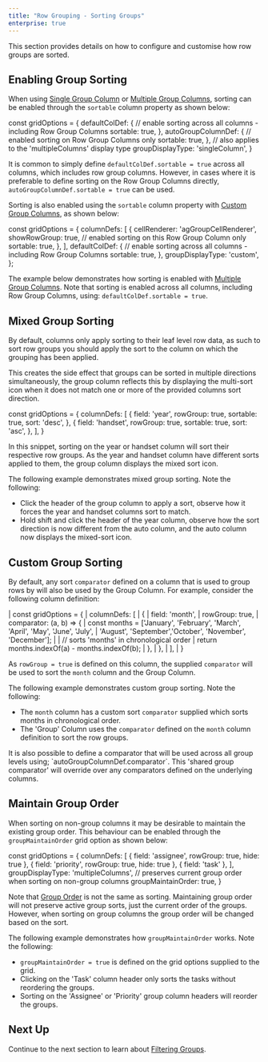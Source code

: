 ```yaml
---
title: "Row Grouping - Sorting Groups"
enterprise: true
---
```


This section provides details on how to configure and customise how row groups are sorted.

## Enabling Group Sorting

When using [Single Group Column](../grouping-single-group-column/) or [Multiple Group Columns](../grouping-multiple-group-columns/), sorting can be enabled through the `sortable` column property as shown below:  

<snippet>
const gridOptions = { 
    defaultColDef: {
        // enable sorting across all columns - including Row Group Columns
        sortable: true,
    }, 
    autoGroupColumnDef: {
        // enabled sorting on Row Group Columns only 
        sortable: true,        
    },
    // also applies to the 'multipleColumns' display type 
    groupDisplayType: 'singleColumn',
}
</snippet>

It is common to simply define `defaultColDef.sortable = true` across all columns, which includes row group columns. 
However, in cases where it is preferable to define sorting on the Row Group Columns directly, 
`autoGroupColumnDef.sortable = true` can be used.

Sorting is also enabled using the `sortable` column property with [Custom Group Columns](../grouping-custom-group-columns/), as shown below:

<snippet>
const gridOptions = {
    columnDefs: [
        {   
            cellRenderer: 'agGroupCellRenderer',
            showRowGroup: true,
            // enabled sorting on this Row Group Column only 
            sortable: true,  
        },
    ],
    defaultColDef: {
        // enable sorting across all columns - including Row Group Columns
        sortable: true,
    }, 
    groupDisplayType: 'custom',
};
</snippet>

The example below demonstrates how sorting is enabled with [Multiple Group Columns](../grouping-multiple-group-columns/). 
Note that sorting is enabled across all columns, including Row Group Columns, using: `defaultColDef.sortable = true`.

<GridExampleRunner title='Enabling Group Sorting' name='enabling-group-sorting' type='generated' options='{ "enterprise": true, "exampleHeight": 540, "modules": ["clientside", "rowgrouping"] }'></GridExampleRunner>

## Mixed Group Sorting

By default, columns only apply sorting to their leaf level row data, as such to sort row groups you should apply the sort to the column on which the grouping has been applied.

This creates the side effect that groups can be sorted in multiple directions simultaneously, the group column reflects this by displaying the multi-sort icon when it does not match one or more of the provided columns sort direction.

<snippet>
const gridOptions = {
    columnDefs: [
        {
            field: 'year',
            rowGroup: true,
            sortable: true,
            sort: 'desc',
        },
        {
            field: 'handset',
            rowGroup: true,
            sortable: true,
            sort: 'asc',
        },
    ],
}
</snippet>

In this snippet, sorting on the year or handset column will sort their respective row groups. As the year and handset column have different sorts applied to them, the group column displays the mixed sort icon.

The following example demonstrates mixed group sorting. Note the following:

- Click the header of the group column to apply a sort, observe how it forces the year and handset columns sort to match.
- Hold shift and click the header of the year column, observe how the sort direction is now different from the auto column, and the auto column now displays the mixed-sort icon.

<GridExampleRunner title='Mixed Group Sort' name='mixed-group-sort' type='generated' options='{ "enterprise": true, "exampleHeight": 515, "modules": ["clientside", "rowgrouping", "menu", "columnpanel", "setfilter"] }'></GridExampleRunner>

## Custom Group Sorting

By default, any sort `comparator` defined on a column that is used to group rows by will also be used by the Group Column. 
For example, consider the following column definition:

<api-documentation source='column-properties/properties.json' section='sort' names='["comparator"]'></api-documentation>

<snippet>
| const gridOptions = {
|     columnDefs: [
|         {
|             field: 'month',
|             rowGroup: true,
|             comparator: (a, b) => {
|                 const months = ['January', 'February', 'March', 'April', 'May', 'June', 'July', 
|                                 'August', 'September','October', 'November', 'December'];
| 
|                 // sorts 'months' in chronological order
|                 return months.indexOf(a) - months.indexOf(b);
|             },
|         },
|     ],
| }
</snippet>

As `rowGroup = true` is defined on this column, the supplied `comparator` will be used to sort the `month` column and 
the Group Column.

The following example demonstrates custom group sorting. Note the following:
- The `month` column has a custom sort `comparator` supplied which sorts months in chronological order.
- The 'Group' Column uses the `comparator` defined on the `month` column definition to sort the row groups. 

<GridExampleRunner title='Custom Group Sort' name='custom-group-sort' type='generated' options='{ "enterprise": true, "exampleHeight": 515, "modules": ["clientside", "rowgrouping", "menu", "columnpanel", "setfilter"] }'></GridExampleRunner>

<note>
It is also possible to define a comparator that will be used across all group levels using; `autoGroupColumnDef.comparator`.
This 'shared group comparator' will override over any comparators defined on the underlying columns.
</note>

## Maintain Group Order

When sorting on non-group columns it may be desirable to maintain the existing group order. This behaviour can be
enabled through the `groupMaintainOrder` grid option as shown below:

<snippet spaceBetweenProperties="true">
const gridOptions = {
    columnDefs: [
        { field: 'assignee', rowGroup: true, hide: true },
        { field: 'priority', rowGroup: true, hide: true },        
        { field: 'task' },      
    ],
    groupDisplayType: 'multipleColumns',
    // preserves current group order when sorting on non-group columns
    groupMaintainOrder: true,
}
</snippet>

Note that [Group Order](../grouping-group-order/) is not the same as sorting. Maintaining group order will not preserve
active group sorts, just the current order of the groups. However, when sorting on group columns the group order will
be changed based on the sort.

The following example demonstrates how `groupMaintainOrder` works. Note the following:

- `groupMaintainOrder = true` is defined on the grid options supplied to the grid. 
- Clicking on the 'Task' column header only sorts the tasks without reordering the groups.
- Sorting on the 'Assignee' or 'Priority' group column headers will reorder the groups.

<GridExampleRunner title='Maintain Group Order' name='maintain-group-order' type='generated' options='{ "enterprise": true, "exampleHeight": 515, "modules": ["clientside", "rowgrouping", "menu", "columnpanel", "setfilter"] }'></GridExampleRunner>

## Next Up

Continue to the next section to learn about [Filtering Groups](../grouping-filtering/).